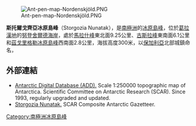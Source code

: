 {{expand|time=2014-01-02T17:24:32+00:00}}
[[Image:Ant-pen-map-Nordenskjöld.PNG|thumb]]

{{coord|64|27|58|S|60|08|28|W|display=title}}

'''斯托爾戈齊亞冰原島峰'''（Storgozia Nunatak），是[[南極洲|南極洲]]的[[冰原島峰|冰原島峰]]，位於[[葛拉漢地|葛拉漢地]]的[[努登舍爾德海岸|努登舍爾德海岸]]，處於[[馬拉什峰|馬拉什峰]]東北面9.25公里、[[古斯拉峰|古斯拉峰]]東南面6.1公里和[[茲戈里格勒冰原島峰|茲戈里格勒冰原島峰]]西南面2.8公里，海拔高度300米，以[[保加利亞|保加利亞]]北部城鎮命名，

==外部連結==
* [http://www.add.scar.org Antarctic Digital Database (ADD).] {{Wayback|url=http://www.add.scar.org/ |date=20170305000653 }} Scale 1:250000 topographic map of Antarctica. Scientific Committee on Antarctic Research (SCAR). Since 1993, regularly upgraded and updated.
* [https://data.aad.gov.au/aadc/gaz/scar/display_name.cfm?gaz_id=137518 Storgozia Nunatak.] {{Wayback|url=https://data.aad.gov.au/aadc/gaz/scar/display_name.cfm?gaz_id=137518 |date=20181002014522 }} SCAR Composite Antarctic Gazetteer.

{{DEFAULTSORT:Storgozia Nunatak}}
[[Category:南極洲冰原島峰|Category:南極洲冰原島峰]]


{{NordenskjöldCoast-geo-stub}}